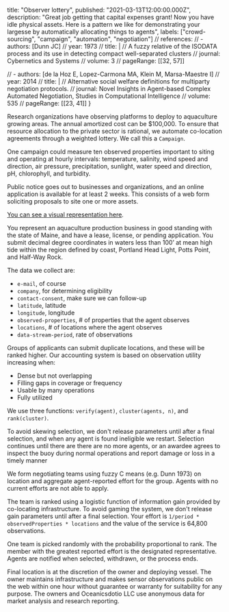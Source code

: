   title: "Observer lottery",
  published: "2021-03-13T12:00:00.000Z",
  description: "Great job getting that capital expenses grant! Now you have idle physical assets. Here is a pattern we like for demonstrating your largesse by automatically allocating things to agents", 
  labels: ["crowd-sourcing", "campaign", "automation", "negotiation"]
  // references:
  // - authors: [Dunn JC]
  //   year: 1973
  //   title: |
  //     A fuzzy relative of the ISODATA process and its use in detecting compact well-separated clusters
  //   journal: Cybernetics and Systems
  //   volume: 3
  //   pageRange: [[32, 57]]

  // - authors: [de la Hoz E, Lopez-Carmona MA, Klein M, Marsa-Maestre I]
  //   year: 2014
  //   title: |
  //     Alternative social welfare definitions for multiparty negotiation protocols.
  //   journal: Novel Insights in Agent-based Complex Automated Negotiation, Studies in Computational Intelligence
  //   volume: 535
  //   pageRange: [[23, 41]]
}

Research organizations have observing platforms to deploy to aquaculture growing areas. The annual amortized cost can be $100,000. To ensure that resource allocation to the private sector is rational, we automate co-location agreements through a weighted lottery. We call this a `Campaign`. 

One campaign could measure ten observed properties important to siting and operating at hourly intervals: temperature, salinity, wind speed and direction, air pressure, precipitation, sunlight, water speed and direction, pH, chlorophyll, and turbidity.

Public notice goes out to businesses and organizations, and an online application is available for at least 2 weeks. This consists of a web form soliciting proposals to site one or more assets.

<a href="assets/observer-lottery.pdf">You can see a visual representation here</a>.

You represent an aquaculture production business in good standing with the state of Maine, and have a lease, license, or pending application. You submit decimal degree coordinates in waters less than 100’ at mean high tide within the region defined by coast, Portland Head Light, Potts Point, and Half-Way Rock. 

The data we collect are: 
- `e-mail`, of course
- `company`, for determining eligibility
- `contact-consent`, make sure we can follow-up
- `latitude`, latitude
- `longitude`, longitude
- `observed-properties`, # of properties that the agent observes
- `locations`, # of locations where the agent observes
- `data-stream-period`, rate of observations

Groups of applicants can submit duplicate locations, and these will be ranked higher. Our accounting system is based on observation utility increasing when:

- Dense but not overlapping
- Filling gaps in coverage or frequency
- Usable by many operations
- Fully utilized

We use three functions: `verify(agent)`, `cluster(agents, n)`, and `rank(cluster)`. 

To avoid skewing selection, we don't release parameters until after a final selection, and when any agent is found ineligible we restart. Selection continues until there are there are no more agents, or an awardee agrees to inspect the buoy during normal operations and report damage or loss in a timely manner

We form negotiating teams using fuzzy C means (e.g. Dunn 1973) on location and aggregate agent-reported effort for the group. Agents with no current efforts are not able to apply.

The team is ranked using a logistic function of information gain provided by co-locating infrastructure. To avoid gaming the system, we don't release gain parameters until after a final selection. Your effort is `1/period * observedProperties * locations` and the value of the service is 64,800 observations. 

One team is picked randomly with the probability proportional to rank. The member with the greatest reported effort is the designated representative. Agents are notified when selected, withdrawn, or the process ends. 

Final location is at the discretion of the owner and deploying vessel. The owner maintains infrastructure and makes sensor observations public on the web within one hour without guarantee or warranty for suitability for any purpose. The owners and Oceanicsdotio LLC use anonymous data for market analysis and research reporting.
